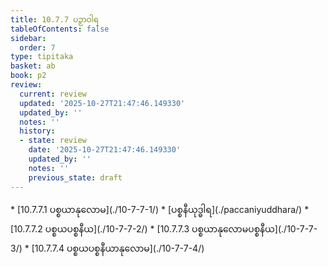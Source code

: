 ```yaml
---
title: 10.7.7 ပဉှာဝါရ
tableOfContents: false
sidebar:
  order: 7
type: tipitaka
basket: ab
book: p2
review:
  current: review
  updated: '2025-10-27T21:47:46.149330'
  updated_by: ''
  notes: ''
  history:
  - state: review
    date: '2025-10-27T21:47:46.149330'
    updated_by: ''
    notes: ''
    previous_state: draft
---
```



<ReviewStatus review={frontmatter.review} showDetails={true} />

<HypothesisAnnotation frontmatter={frontmatter} />

<DynamicBreadcrumb />



<TableOfContents book="p2" section="10.7.7">
* [10.7.7.1 ပစ္စယာနုလောမ](./10-7-7-1/)
* [ပစ္စနီယုဒ္ဓါရ](./paccaniyuddhara/)
* [10.7.7.2 ပစ္စယပစ္စနီယ](./10-7-7-2/)
* [10.7.7.3 ပစ္စယာနုလောမပစ္စနီယ](./10-7-7-3/)
* [10.7.7.4 ပစ္စယပစ္စနီယာနုလောမ](./10-7-7-4/)
</TableOfContents>